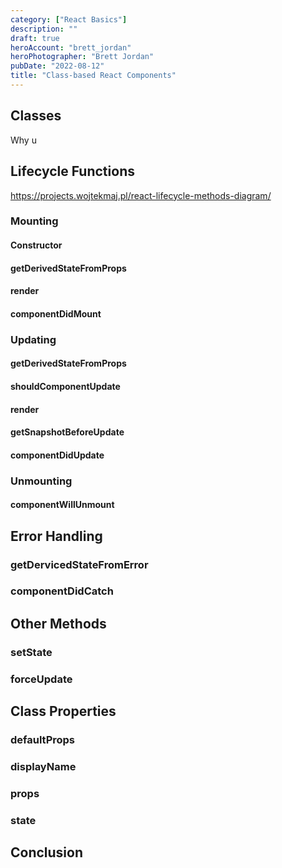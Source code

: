 ```yaml
---
category: ["React Basics"]
description: ""
draft: true
heroAccount: "brett_jordan"
heroPhotographer: "Brett Jordan"
pubDate: "2022-08-12"
title: "Class-based React Components"
---
```


## Classes

Why u

## Lifecycle Functions

https://projects.wojtekmaj.pl/react-lifecycle-methods-diagram/

### Mounting

#### Constructor

#### getDerivedStateFromProps

#### render

#### componentDidMount

### Updating

#### getDerivedStateFromProps

#### shouldComponentUpdate

#### render

#### getSnapshotBeforeUpdate

#### componentDidUpdate

### Unmounting

#### componentWillUnmount

## Error Handling

### getDervicedStateFromError

### componentDidCatch

## Other Methods

### setState

### forceUpdate

## Class Properties

### defaultProps

### displayName

### props

### state

## Conclusion
